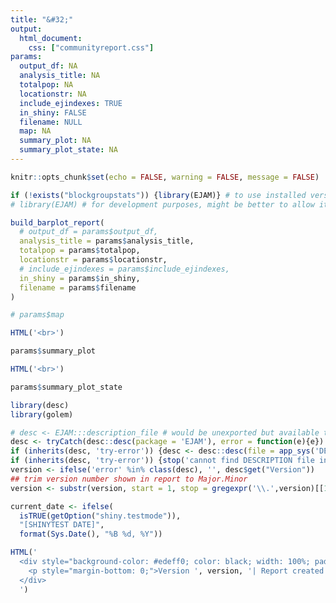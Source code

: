```yaml
---
title: "&#32;"
output: 
  html_document:
    css: ["communityreport.css"]
params:
  output_df: NA
  analysis_title: NA
  totalpop: NA
  locationstr: NA
  include_ejindexes: TRUE
  in_shiny: FALSE
  filename: NULL
  map: NA
  summary_plot: NA
  summary_plot_state: NA
---
```


```r
knitr::opts_chunk$set(echo = FALSE, warning = FALSE, message = FALSE)
```

```r
if (!exists("blockgroupstats")) {library(EJAM)} # to use installed version only if not already attached
# library(EJAM) # for development purposes, might be better to allow it to use the loaded version from load_all() if that is already available, rather than always/only using the installed version here ***

build_barplot_report(
  # output_df = params$output_df,
  analysis_title = params$analysis_title,
  totalpop = params$totalpop,
  locationstr = params$locationstr,
  # include_ejindexes = params$include_ejindexes,
  in_shiny = params$in_shiny,
  filename = params$filename
)
```

```r

# params$map

```

```r
HTML('<br>')
```

```r

params$summary_plot

```

```r
HTML('<br>')
```

```r

params$summary_plot_state

```

```r

library(desc)
library(golem)

# desc <- EJAM:::description_file # would be unexported but available to functions if EJAM pkg is attached. see global_defaults_*.R
desc <- tryCatch(desc::desc(package = 'EJAM'), error = function(e){e})
if (inherits(desc, 'try-error')) {desc <- desc::desc(file = app_sys('DESCRIPTION'))}
if (inherits(desc, 'try-error')) {stop('cannot find DESCRIPTION file in working directory or in EJAM package')}
version <- ifelse('error' %in% class(desc), '', desc$get("Version"))
## trim version number shown in report to Major.Minor
version <- substr(version, start = 1, stop = gregexpr('\\.',version)[[1]][2] - 1)

current_date <- ifelse(
  isTRUE(getOption("shiny.testmode")),
  "[SHINYTEST DATE]",
  format(Sys.Date(), "%B %d, %Y"))

HTML('
  <div style="background-color: #edeff0; color: black; width: 100%; padding: 10px 20px; text-align: right; margin: 10px 0;">
    <p style="margin-bottom: 0;">Version ', version, '| Report created on ', current_date, '</p>
  </div>
  ')
```

